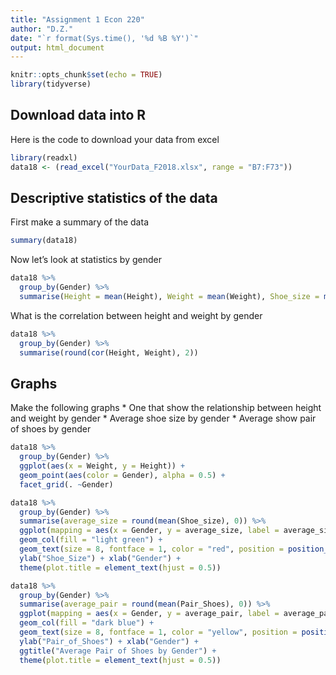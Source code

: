 ```yaml
---
title: "Assignment 1 Econ 220"
author: "D.Z."
date: "`r format(Sys.time(), '%d %B %Y')`"
output: html_document
---
```


```r
knitr::opts_chunk$set(echo = TRUE)
library(tidyverse)
```

## Download data into R
Here is the code to download your data from excel

```r
library(readxl)
data18 <- (read_excel("YourData_F2018.xlsx", range = "B7:F73"))
```

## Descriptive statistics of the data

First make a summary of the data
```r
summary(data18)
```

Now let's look at statistics by gender
```r
data18 %>%
  group_by(Gender) %>%
  summarise(Height = mean(Height), Weight = mean(Weight), Shoe_size = mean(Shoe_size), Pair_Shoes = mean(Pair_Shoes))
```

What is the correlation between height and weight by gender
```r
data18 %>%
  group_by(Gender) %>%
  summarise(round(cor(Height, Weight), 2))
```


## Graphs

Make the following graphs * One that show the relationship between height and weight by gender * Average shoe size by gender * Average show pair of shoes by gender

```r
data18 %>%
  group_by(Gender) %>%
  ggplot(aes(x = Weight, y = Height)) +
  geom_point(aes(color = Gender), alpha = 0.5) +
  facet_grid(. ~Gender)
```

```r
data18 %>%
  group_by(Gender) %>%
  summarise(average_size = round(mean(Shoe_size), 0)) %>%
  ggplot(mapping = aes(x = Gender, y = average_size, label = average_size)) +
  geom_col(fill = "light green") +
  geom_text(size = 8, fontface = 1, color = "red", position = position_stack(vjust = 0.5)) +
  ylab("Shoe_Size") + xlab("Gender") + 
  theme(plot.title = element_text(hjust = 0.5))
```

```r
data18 %>%
  group_by(Gender) %>%
  summarise(average_pair = round(mean(Pair_Shoes), 0)) %>%
  ggplot(mapping = aes(x = Gender, y = average_pair, label = average_pair)) +
  geom_col(fill = "dark blue") +
  geom_text(size = 8, fontface = 1, color = "yellow", position = position_stack(vjust = 0.5)) +
  ylab("Pair_of_Shoes") + xlab("Gender") +
  ggtitle("Average Pair of Shoes by Gender") +
  theme(plot.title = element_text(hjust = 0.5))
```

